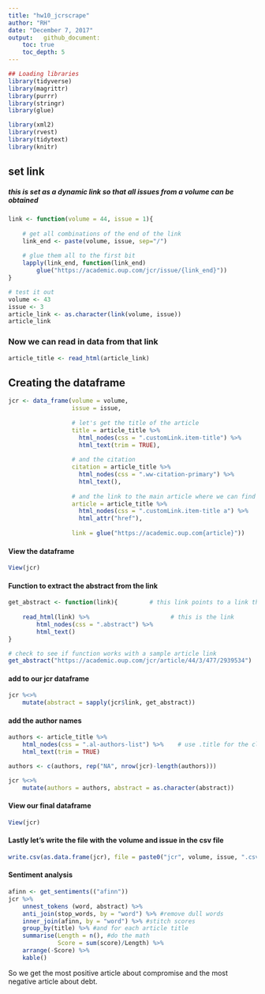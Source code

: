 ```yaml
---
title: "hw10_jcrscrape"
author: "RH"
date: "December 7, 2017"
output:   github_document: 
    toc: true
    toc_depth: 5
---
```


```r
## Loading libraries
library(tidyverse)
library(magrittr)
library(purrr)
library(stringr)
library(glue)

library(xml2)
library(rvest)
library(tidytext)
library(knitr)

```

## set link
##### this is set as a dynamic link so that all issues from a volume can be obtained

```r
link <- function(volume = 44, issue = 1){
	
	# get all combinations of the end of the link
	link_end <- paste(volume, issue, sep="/")
	
	# glue them all to the first bit
	lapply(link_end, function(link_end) 
		glue("https://academic.oup.com/jcr/issue/{link_end}"))
}	

# test it out
volume <- 43
issue <- 3
article_link <- as.character(link(volume, issue))
article_link
```

### Now we can read in data from that link

```r
article_title <- read_html(article_link)
```



## Creating the dataframe

```r
jcr <- data_frame(volume = volume,
				  issue = issue, 
				  
                  # let's get the title of the article 
                  title = article_title %>%
                    html_nodes(css = ".customLink.item-title") %>%    
                    html_text(trim = TRUE),  
                  
                  # and the citation
                  citation = article_title %>%
                    html_nodes(css = ".ww-citation-primary") %>%   
                    html_text(), 
                  
                  # and the link to the main article where we can find the abstract
                  article = article_title %>%
                    html_nodes(css = ".customLink.item-title a") %>%
                    html_attr("href"), 
                  
                  link = glue("https://academic.oup.com{article}"))
```


#### View the dataframe

```r
View(jcr)
```

#### Function to extract the abstract from the link
```r
get_abstract <- function(link){         # this link points to a link that is extracted
	
	read_html(link) %>%                       # this is the link
		html_nodes(css = ".abstract") %>%
		html_text()
}

# check to see if function works with a sample article link
get_abstract("https://academic.oup.com/jcr/article/44/3/477/2939534")
```



#### add to our jcr dataframe

```r
jcr %<>%
	mutate(abstract = sapply(jcr$link, get_abstract))
```


#### add the author names
```r
authors <- article_title %>%
	html_nodes(css = ".al-authors-list") %>%    # use .title for the class = title
	html_text(trim = TRUE)

authors <- c(authors, rep("NA", nrow(jcr)-length(authors)))

jcr %<>%
	mutate(authors = authors, abstract = as.character(abstract))

```

#### View our final dataframe
```r
View(jcr)
```


#### Lastly let's write the file with the volume and issue in the csv file
```r
write.csv(as.data.frame(jcr), file = paste0("jcr", volume, issue, ".csv"), row.names = FALSE)
```



#### Sentiment analysis

```r

afinn <- get_sentiments(("afinn"))
jcr %>%
    unnest_tokens (word, abstract) %>%
    anti_join(stop_words, by = "word") %>% #remove dull words
    inner_join(afinn, by = "word") %>% #stitch scores
    group_by(title) %>% #and for each article title
    summarise(Length = n(), #do the math
              Score = sum(score)/Length) %>%
    arrange(-Score) %>%
	kable()
```

So we get the most positive article about compromise and the most negative article about debt.





